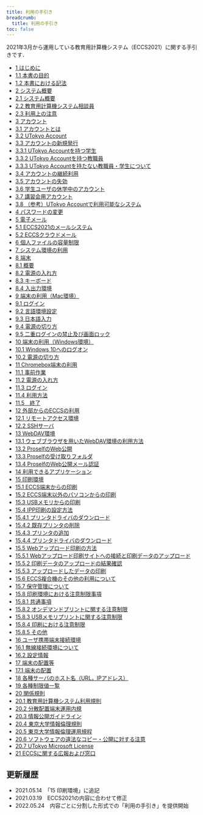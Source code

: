 ```yaml
---
title: 利用の手引き
breadcrumb:
  title: 利用の手引き
toc: false
---
```



<WwweccEol systemName="ECCS端末"/>

2021年3月から運用している教育用計算機システム（ECCS2021）に関する手引きです．

- [1	はじめに](https://docs.google.com/document/d/e/2PACX-1vRPbGxd-8LiSYlYUfX0l4PtUvAUdVebkDHEkw4SaBmymbi8fKlBOW4EaUQ4mbx0L8GAb_rURXHIjT8X/pub)
- [1.1	本書の目的](https://docs.google.com/document/d/e/2PACX-1vRPbGxd-8LiSYlYUfX0l4PtUvAUdVebkDHEkw4SaBmymbi8fKlBOW4EaUQ4mbx0L8GAb_rURXHIjT8X/pub)
- [1.2	本書における記法](https://docs.google.com/document/d/e/2PACX-1vSwidAK36ipf8fUHamBTRCUF6o7TqaoF3U2MNDNYapxZO9RxZVvB4w34233U8UwVjDai9hCIUH7E9hN/pub)
- [2	システム概要](https://docs.google.com/document/d/e/2PACX-1vQ2e0Ja7Aof-1JNk1Su304yCLgTi7XHS5_TKyr36caUK1s_i5jJTGIW94EtbeQnaV7rXIEyCHdQz_HP/pub)
- [2.1	システム概要](https://docs.google.com/document/d/e/2PACX-1vQ2e0Ja7Aof-1JNk1Su304yCLgTi7XHS5_TKyr36caUK1s_i5jJTGIW94EtbeQnaV7rXIEyCHdQz_HP/pub)
- [2.2	教育用計算機システム相談員](https://docs.google.com/document/d/e/2PACX-1vQigb9ZT8BbJNwscAYIHyyG8dxb9bzwU0HNIuRip2IlCLW5IKBZKWcV-iHBVX3mzytAae44mOVdcnhN/pub)
- [2.3	利用上の注意](https://docs.google.com/document/d/e/2PACX-1vQm-nlaP0r6og6wS9fIhgZwGexev2u3Slw97k4TKKEPrV6LuTaidWvQOuiryMl7z8jOzG6IYf0m2AYB/pub)
- [3	アカウント](https://docs.google.com/document/d/e/2PACX-1vSO8jRRX32SMKv_UMnbv5fYniy154ArQVc13rrhBIFwvguyyz0ROF18FklYhtK3Z_AEfSMx2Bfuot1G/pub)
- [3.1	アカウントとは](https://docs.google.com/document/d/e/2PACX-1vSO8jRRX32SMKv_UMnbv5fYniy154ArQVc13rrhBIFwvguyyz0ROF18FklYhtK3Z_AEfSMx2Bfuot1G/pub)
- [3.2	UTokyo Account](https://docs.google.com/document/d/e/2PACX-1vQb22WQh-53dHp5txe9tQJNaDtOkUCTLNkGv7bdDS50mG-8CUpS0A5pFwGYz1o6EML69hgSuyVRYel8/pub)
- [3.3	アカウントの新規発行](https://docs.google.com/document/d/e/2PACX-1vT5K9E1QTfoSjrjxDFQBuvhoLyLsTRG9YSna9RQR4_Eu6JjPNiiXi3Z_eCTKQIOdP2GD9NO7OyiGW05/pub)
- [3.3.1	UTokyo Accountを持つ学生](https://docs.google.com/document/d/e/2PACX-1vRjIl3_KsSkiuUMFS1LwE35ZW71_CcvD_KTLD-fjIykjs-v0qg0RzEhbu6KZ5YMw3PnNvLFY-FdyzFz/pub)
- [3.3.2	UTokyo Accountを持つ教職員](https://docs.google.com/document/d/e/2PACX-1vSVHepD_zOBBRtH7k_Toboqh6TtHNfryr37_gCIpKyQfvQXF66SW9qkFmtO30GSr1yegcRoTiS1rgD3/pub)
- [3.3.3	UTokyo Accountを持たない教職員・学生について](https://docs.google.com/document/d/e/2PACX-1vSeg4k9enAMO6wDCz4c-IqO4kOWlXEp6lPLJ8VfZTOIP58BWjJvtEyqZO7TOFv3N-6vDe5FG0fN3T9X/pub)
- [3.4	アカウントの継続利用](https://docs.google.com/document/d/e/2PACX-1vTN5U04P021iHA-WKAtsWqYaSHxzVcWX7IM1jwJeOLwj2xMJ6T4v5FBa1mZvXEoQp5fa7_xxuWhc2SH/pub)
- [3.5	アカウントの失効](https://docs.google.com/document/d/e/2PACX-1vTWptpG8A5l9A8nylP00z3dJNY8ippZJ7CrOfHSqt4gruoyzkimcfY8XCu7PNjTOI8VDaIfC5mwKz_B/pub)
- [3.6	学生ユーザの休学中のアカウント](https://docs.google.com/document/d/e/2PACX-1vQ_9zPMWaGiIUsWaJ6zq2rP6FMXNYDprnzXHcY75piRL31tnj3u_HH9_Ei26-3QVaSxHRUXQDtpRp1k/pub)
- [3.7	講習会用アカウント](https://docs.google.com/document/d/e/2PACX-1vQQ4M-2idFLFNFmgPAyAYPPtomo6J_kPzqCDGqDOjMAVHJgwI-wJh9KJ44WblYGTp6Xkj66BqHCL0ur/pub)
- [3.8	（参考）UTokyo Accountで利用可能なシステム](https://docs.google.com/document/d/e/2PACX-1vTJIwo92p4nf_delHPAoxlPWHfy0DKCk2kUhAr2w0wzBIGdiyDebuYs-bJifkMCJ7FCUibcOispe5Ki/pub)
- [4	パスワードの変更](https://docs.google.com/document/d/e/2PACX-1vQ9v9Q0i0zPpdNG2tzYJ5jV6gCevVZO6PsPWhQrC30AKWqbDOB1UeHKyRiNtRxQ7msKRM03EcvQU12w/pub)
- [5	電子メール](https://docs.google.com/document/d/e/2PACX-1vRdchFoTt59SjlzwrQuGBKIONqbfr0AdiktRK9Uc4YDeqpWjwZTdQefVenlMqE4-V1_IBtlwNWJYyuS/pub)
- [5.1	ECCS2021のメールシステム](https://docs.google.com/document/d/e/2PACX-1vTg2rjUwc_ljj9hulL62t9o5EpFu_tdnk_6RuOD-ejMQZQ-gH6BUmGqZPA5F-Q40nH-P0b7wK7MvOD5/pub)
- [5.2	ECCSクラウドメール](https://docs.google.com/document/d/e/2PACX-1vTHpBxyT0S6lx4fRCQgCTpC0v00oLmVoy_KSYiz9W4_b1jheQLtnsrCJJBqdAV0otKYtsH21TZ-hIrL/pub)
- [6	個人ファイルの容量制限](https://docs.google.com/document/d/e/2PACX-1vRqhwZEqqywC_HNJmWYaasXDkEuJ1BPiBlV0MYjRidRuZZVYhe1cvDoqOBC76mkauWdvxBDJS-UfESg/pub)
- [7	システム環境の利用](https://docs.google.com/document/d/e/2PACX-1vSRJ_gxuJ4-X55oKc5DKRrTW6DDcVbAM7ncKXDnvwpiEuV7quRLIluaSQVDnlXadJPjioxqdbeHgumY/pub)
- [8	端末](https://docs.google.com/document/d/e/2PACX-1vRmW4D90G23pIa8t6kIM5hFgvhLhkTdLeHStUqSOlN2y_wyJXPcpwoD1eUn25Cil0OhKZwD14h-vQwB/pub)
- [8.1	概要](https://docs.google.com/document/d/e/2PACX-1vRmW4D90G23pIa8t6kIM5hFgvhLhkTdLeHStUqSOlN2y_wyJXPcpwoD1eUn25Cil0OhKZwD14h-vQwB/pub)
- [8.2	電源の入れ方](https://docs.google.com/document/d/e/2PACX-1vRG7JUy9Zpp86KmvqD3KuzQEEJDZdhmhmeniN2Dp_9jYNRi98emthGC4tIcLFfATgCA41KeXgZcVv1l/pub)
- [8.3	キーボード](https://docs.google.com/document/d/e/2PACX-1vTXVVj2Io8EAjvhJCQWn4C88ZiZZZSSGL4Z29IVWrrVHELSmnNoBOG5_cZtcWXGVLfPGrjYOx94hM2f/pub)
- [8.4	入出力環境](https://docs.google.com/document/d/e/2PACX-1vQcrBjUtH8MVd4WKlqYXL7IPs_D_XX8V6R5I1Lpu19qF87OJq3nBxyoTqs2lcZgDGHjguLsWVRdKEK2/pub)
- [9	端末の利用（Mac環境）](https://docs.google.com/document/d/e/2PACX-1vTUo7gC4a9sKwx7xdyXw24XP_TBsrOxrk3zssuEctCcgbuLW2xbaxxu-qkOa9MBgrdTSQkVD-Xx2K6K/pub)
- [9.1	ログイン](https://docs.google.com/document/d/e/2PACX-1vTUo7gC4a9sKwx7xdyXw24XP_TBsrOxrk3zssuEctCcgbuLW2xbaxxu-qkOa9MBgrdTSQkVD-Xx2K6K/pub)
- [9.2	言語環境設定](https://docs.google.com/document/d/e/2PACX-1vRsoNed-_nCDU_AMK04FN0y8ZhTm-tYzmzD25Vk6VvTYeYDBm_XDVxcpZguYmbYGqbYjFx3cdVzB3Ik/pub)
- [9.3	日本語入力](https://docs.google.com/document/d/e/2PACX-1vSlw5D6JtsFjWUMZ8Bh-fKQjDKAZzbY0cA_H3nzWhLIuE6FEAASs6poE9N09i0p6qc0dfwNuG4nN_9g/pub)
- [9.4	電源の切り方](https://docs.google.com/document/d/e/2PACX-1vSLSRqCpIs1hy1roLFvP7dybrSLogEbp1iqlhDUe_8G7tsmtY_HFceA1zPnOdO9Kx--_pk8pBj1-K_B/pub)
- [9.5	二重ログインの禁止及び画面ロック](https://docs.google.com/document/d/e/2PACX-1vSsT_HcbDf-Le3BEeR3AE1i66kq5_4BIOT-PNCw-2AqubRbbuFwfLb6ZGXwU7TZvodFobzGK_JuNeNO/pub)
- [10	端末の利用（Windows環境）](https://docs.google.com/document/d/e/2PACX-1vR5kO2QFTuWtLhF9IoJXw_nbEmalhuvyQXEL7sXCYaaYhzJ1eLJXZtz9QkihIq8EwMhTJJlGYWwY8PE/pub)
- [10.1	Windows 10へのログオン](https://docs.google.com/document/d/e/2PACX-1vR5kO2QFTuWtLhF9IoJXw_nbEmalhuvyQXEL7sXCYaaYhzJ1eLJXZtz9QkihIq8EwMhTJJlGYWwY8PE/pub)
- [10.2	電源の切り方](https://docs.google.com/document/d/e/2PACX-1vSr5Vs_fOwnRhSscPajvL5VsyKUONJ_ZNKE9TcQKkdVaJXb3utNPr_HpayEiH5lvSz74eglp2p4qvjH/pub)
- [11	Chromebox端末の利用](https://docs.google.com/document/d/e/2PACX-1vQ9qoWJMdxKjOc5ainW1L68hgRYEeWFhbd35YUkzMWl_pms24mFedNRsrWelPltT2kvMWTfFAfL10MD/pub)
- [11.1	事前作業](https://docs.google.com/document/d/e/2PACX-1vTJCeTNhSwa_V2AmnXgNfU1EEXa95GGc9kgBe-UDbFQMqCuBVgoA5D5ZKK3kiVbhQ4gJxa4pOYFn9vD/pub)
- [11.2	電源の入れ方](https://docs.google.com/document/d/e/2PACX-1vRUkk8ANXlRQ8FyD6_y9ewf3ymyxldspxrsYnwDlFAuzpYxfDPnjLmwbNA3F9npIgo4mXUcGIXcT2YE/pub)
- [11.3	ログイン](https://docs.google.com/document/d/e/2PACX-1vQ9G-73SsW4KTFEaGHIQYv91wTsuLI0j7JEwwCbd_T7Wlxdb3H6Ize1gWXJYi3qqKJW-DNQJsW-OwQ6/pub)
- [11.4	利用方法](https://docs.google.com/document/d/e/2PACX-1vTzuABEroVOdL6WOsMA5dDd3KWQwwpGQMg5KLMKDX9teq-902dNBFWmo9dXkEfdGSWb17GfQbglLyqd/pub)
- [11.5　終了](https://docs.google.com/document/d/e/2PACX-1vT_lBA0rk8pEFwYrNH5nhmniw8siTkwqNWhYAc2g21lOJNxdsezQqlPg0D0OeUYwNMmQbLuYDYMqGB4/pub)
- [12	外部からのECCSの利用](https://docs.google.com/document/d/e/2PACX-1vR4FnrY-D3M10LsmBOIJ0kX9ozrlkjU9DktAb3HOyo6tBFcqzJBBSrUnBnun1gpCazMQduofMwzvgpS/pub)
- [12.1	リモートアクセス環境](https://docs.google.com/document/d/e/2PACX-1vQz9kp2KRRB02LrYU2D44T9g6OxmDJyAMDf8ISfewPHEyIqGdMMUSUoGJXelw_77q3Vx1OFuUx1dmdk/pub)
- [12.2	SSHサーバ](https://docs.google.com/document/d/e/2PACX-1vQBnpwp2cCixxORtqVVLVKJ2Jdv1Vvp8tZswotdYVR69BxwGRBE-JXgnWQQD9i5QDMjt_vodm5HdTSa/pub)
- [13	WebDAV環境](https://docs.google.com/document/d/e/2PACX-1vT7KH5xGIGwYJE47-KHofD8T_Fzif_oJ4GsRSkL2scW-Fp1SiDTcx2IG385GjqEqTekzS88c5qSeNS-/pub)
- [13.1	ウェブブラウザを用いたWebDAV環境の利用方法](https://docs.google.com/document/d/e/2PACX-1vS0EziOLhjeVXjoAde8rAV5jLi2L4-W7-dGLDLeCsQxEb0yFfEqau-DZvmk4jMXimbVgn_N0IzAcmvJ/pub)
- [13.2	ProselfのWeb公開](https://docs.google.com/document/d/e/2PACX-1vSfdE2Ikp3dOwYjlpArEXBZwfbAKTgqBgGa18jOizlNkaQLtnY58ZGE8jvp4CCqZUai3POk38PAnzoR/pub)
- [13.3	Proselfの受け取りフォルダ](https://docs.google.com/document/d/e/2PACX-1vSaiZo0WbqaPrbw4jz25AGmodN-NSkd7C_hwyixsb-xKdfFJxC8LgU8HQvwjPwzJYqKNGo2_DyGS0V4/pub)
- [13.4	ProselfのWeb公開メール認証](https://docs.google.com/document/d/e/2PACX-1vSRoqAey_HaaMIQKCHSmZawn5F4HVJbt1oI7ex6TweVkNtdUc4zpXOiKrG4EU_4ZlVez-5_wTCsLfTb/pub)
- [14	利用できるアプリケーション](https://docs.google.com/document/d/e/2PACX-1vS8vVdHCdnqZn-CVurABtqmMaVMq-QsoZkCK84eQQ-uzvMhUKJnSoCRBTnjObiBIodFdYh6PKH_sD1H/pub)
- [15	印刷環境](https://docs.google.com/document/d/e/2PACX-1vRUrAa5yI62UCpAMKJrKVCTE3yD6EsH60RbLZ0b77VDhYRs3p1z05EAWU_Tf8gfpRv_MtZY-lbtzNYn/pub)
- [15.1	ECCS端末からの印刷](https://docs.google.com/document/d/e/2PACX-1vQQWZozHCw115bAex2-dlSdNRlR5c7Tp2K-jnYs75wu2g3WHafSEKplAfth2Uz5W-6CaYHd3J-KEVmM/pub)
- [15.2	ECCS端末以外のパソコンからの印刷](https://docs.google.com/document/d/e/2PACX-1vThEkOR0W2qFPqjI3jlJfLFZa84jgfEB7o0Z7F857aYbuEoYcqhOs755r-gQ-h7c7K9YY-WZLi2RMwc/pub)
- [15.3	USBメモリからの印刷](https://docs.google.com/document/d/e/2PACX-1vSb1vy25LzCSHpHa24TrekV_-p-NLnX-228h-uKwj9yvNMXSMDeNgMHOkKFeSxmxVworR2JeawElXGM/pub)
- [15.4	IPP印刷の設定方法](https://docs.google.com/document/d/e/2PACX-1vRIGoBb4qSs3ruzbL6c27eL0vGy1BK7oduQCuZn_XG_3F-aWG0RHQIp_37IjfznvkrJPquBDcco8JbL/pub)
- [15.4.1	プリンタドライバのダウンロード](https://docs.google.com/document/d/e/2PACX-1vSIUGa0tRy52ASZXHE6HRT8d5i0WJBJkq7USeYC5z324SzDyvOYntGZgsqK_6-0AgwJKQG6z3tBmSjM/pub)
- [15.4.2	既存プリンタの削除](https://docs.google.com/document/d/e/2PACX-1vQHOq8NMXv0BL3RQJ2O4tDysDHm39DUsPUk-Xhy9TxLr41lw00uzJ2nF2HN-YLSzAbLZr5zSOmdsSmn/pub)
- [15.4.3	プリンタの追加](https://docs.google.com/document/d/e/2PACX-1vSk7fl1n47apIEd1K7A5hYpnkq-WOv9Gi1D6xRYNlzfBdxzGKsPZcXQnb1i2dKdJOUp8T1gtugtDpej/pub)
- [15.4.4	プリンタドライバのダウンロード](https://docs.google.com/document/d/e/2PACX-1vSSZ5dnXATOrROCe-K27xAr9ur8phUGzWMtmdw5JZ22YekQMd1avJsJHfKVRzviesfarZsazywAp3ld/pub)
- [15.5	Webアップロード印刷の方法](https://docs.google.com/document/d/e/2PACX-1vQ0nAyu85p9WXII866zeax_lLeiwT9ihKZ_Ps1T2VSMh_3hvStvpvurNz5lPz5eBTDcq1b9ss3zrlVg/pub)
- [15.5.1	Webアップロード印刷サイトへの接続と印刷データのアップロード](https://docs.google.com/document/d/e/2PACX-1vQxv9_uaWsrnQHC--sTkVPHI17pIU5yetCPMPvDt5nEYmHyVS9h0UV17hxqELcCmuklRFmfwt6baOSy/pub)
- [15.5.2	印刷データのアップロードの結果確認](https://docs.google.com/document/d/e/2PACX-1vRMRAc8O7pTX2lg0GsyBCJnIHMw8W6HZjbE2SkkKIRx6fRfrbHnrQHOTcLbE_Fksi17mP5q37YKm9E9/pub)
- [15.5.3	アップロードしたデータの印刷](https://docs.google.com/document/d/e/2PACX-1vTgqr0dgtLDPMVweAkNW6x2J3i8kwyC_FpkkqpAacpugXa_YpkKlenpLaBeRBleSKOC0slYQJfGm3BD/pub)
- [15.6	ECCS複合機のその他の利用について](https://docs.google.com/document/d/e/2PACX-1vSLz1kGBE9HAQUu7bRsLoqxquNkyhfU8AlTsTOIrttvG0M8wpn0hjHkK1KZIs1fD4JkgRLVe1ao_ba2/pub)
- [15.7	保守管理について](https://docs.google.com/document/d/e/2PACX-1vSR4ICo0j2LHDq1ebJW3PficpsK_nvKdAK4mtFCozHKFskpvqJ5qOLf_vSAA2-U_Ue6Nn2NLiQEKjGU/pub)
- [15.8	印刷環境における注意制限事項](https://docs.google.com/document/d/e/2PACX-1vQBWJT2Hx_tf9onFl2nFLInhcZN2xFekt0rdCfawHZom9OK0auT1cbUkxnF4TmaDAI1750baG23QcYJ/pub)
- [15.8.1	共通事項](https://docs.google.com/document/d/e/2PACX-1vQBWJT2Hx_tf9onFl2nFLInhcZN2xFekt0rdCfawHZom9OK0auT1cbUkxnF4TmaDAI1750baG23QcYJ/pub)
- [15.8.2	オンデマンドプリントに関する注意制限](https://docs.google.com/document/d/e/2PACX-1vT_-VbyNEMGatPeqsBgdhZTuyXHEr6N85XboOtSawszLYLl7UV8qG3HtiZxAhYznIx614lqjdCEu_KL/pub)
- [15.8.3	USBメモリプリントに関する注意制限](https://docs.google.com/document/d/e/2PACX-1vQLOrr8RXzmLtF5mpdgl4pcZtOW_RzixE09_sBuaG2l6hZp14o6sHRkyx0v_T207XIqCpomPj1aQBtm/pub)
- [15.8.4	印刷における注意制限](https://docs.google.com/document/d/e/2PACX-1vThAYMuGk7HtuLgr1C0hXZ3Df_SHMKydvMBQTEeLRKzli-jy0fq_E-9mMlNmaKDaql7Qu4AiUY776iD/pub)
- [15.8.5	その他](https://docs.google.com/document/d/e/2PACX-1vShoVvIY-TfHMw8cOp6cNxDOPY7LrtQAl8ULInCRtQYONzyaaS0hnB07Wo4tmlIw9zjoLLMmrFl0kCX/pub)
- [16	ユーザ携帯端末接続環境](https://docs.google.com/document/d/e/2PACX-1vTMJlMoNQ6Zn-727_9gUo-KD3j92E0hCztws7yIEEk6y_yyGGIY43K8HCUou2f4ONHbJLBWzJvCCtjC/pub)
- [16.1	無線接続環境について](https://docs.google.com/document/d/e/2PACX-1vTMJlMoNQ6Zn-727_9gUo-KD3j92E0hCztws7yIEEk6y_yyGGIY43K8HCUou2f4ONHbJLBWzJvCCtjC/pub)
- [16.2	設定情報](https://docs.google.com/document/d/e/2PACX-1vQPN41IgW6pKbEhj6OxQXGpKCq8dkIo8aHDH893DxaGGGmx1bp5IYqO4KrZE4Ks779uFLZFcQvwdjbL/pub)
- [17	端末の配置等](https://docs.google.com/document/d/e/2PACX-1vRSlrsLoHHPOvkqCw-r_IligLEhTvVwFAhcgrJ1tN75BYxrd4xtkEoVLHNUvoxeulv0UqTu8kkLTfYG/pub)
- [17.1	端末の配置](https://docs.google.com/document/d/e/2PACX-1vRSlrsLoHHPOvkqCw-r_IligLEhTvVwFAhcgrJ1tN75BYxrd4xtkEoVLHNUvoxeulv0UqTu8kkLTfYG/pub)
- [18	各種サーバのホスト名（URL，IPアドレス）](https://docs.google.com/document/d/e/2PACX-1vSMKZAelUbrfP7NX5Uz4uk5jBEu6qZM3rOTdOUkF4VNeu0IcUGLRDhwn3zVGG9k8716f1BSKLYZWjAw/pub)
- [19	各種制限値一覧](https://docs.google.com/document/d/e/2PACX-1vRQfc0XSJwcaYTWrFJdL2DwI0GNqXF85zIqUVHTOe871RJ9hr60uvLpGZbtVpoeiXfs6lWkd7OBk6HB/pub)
- [20	関係規則](https://docs.google.com/document/d/e/2PACX-1vSprfc1LtKLIH3YtUCxBGDpcdBlMo14oAHbNvkLsiSZBxG-t4KtywCMmCpnHKkm83lTjXc1MGRbXFij/pub)
- [20.1	教育用計算機システム利用規則](https://docs.google.com/document/d/e/2PACX-1vSprfc1LtKLIH3YtUCxBGDpcdBlMo14oAHbNvkLsiSZBxG-t4KtywCMmCpnHKkm83lTjXc1MGRbXFij/pub)
- [20.2	分散配置端末運用内規](https://docs.google.com/document/d/e/2PACX-1vRgb_pf3na1VVqc6G_yBI4qUUilrkrmZXfuYHWjl6lQOFJDKCOPuIbgJuXU-hXYP2EvKkTeoaRHmesA/pub)
- [20.3	情報公開ガイドライン](https://docs.google.com/document/d/e/2PACX-1vRmR0dXpn2UlPWEuNap7XnfWaYm2QJWYlozP2ZMcpV4bJBs0Cy97am5aXXxXSrQQrOz8DImLjXsWguF/pub)
- [20.4	東京大学情報倫理規則](https://docs.google.com/document/d/e/2PACX-1vQ94wU8m63JcF_n3PDtP_GwmzmZGQUSgyodzOo77IlG89hXREmr1edcNVaPASk-UK9IROk8w_96CQz6/pub)
- [20.5	東京大学情報倫理運用規程](https://docs.google.com/document/d/e/2PACX-1vTYltBs8H_BJKsp8J-7j3FEXPEhJeM04WfqDMrCewv_Mf7W_kVSopWjMl4W-f1LczlrbCZ2VOtgqt0-/pub)
- [20.6	ソフトウェアの違法なコピー・公開に対する注意](https://docs.google.com/document/d/e/2PACX-1vRIee0FkW03SGAuylWD--_KrFXDNKxKs-El0PfO0_ezK9adDe6401brxMtSRQUkcqZsRAD54tiFBdxS/pub)
- [20.7	UTokyo Microsoft License](https://docs.google.com/document/d/e/2PACX-1vRc141PmwCNeEXrNwHdB9IHhRdG2vKMb6QhS1aWrTZ-J94hAXdsWRlIjLjm6lqD0K0nV_HKjofa3RzK/pub)
- [21	ECCSに関する広報および窓口](https://docs.google.com/document/d/e/2PACX-1vRB4t9i3wVpTsl9geJaEFVBugTPSOffcM6wi4zd4aa4FELP1ez-s05VE9yiIBTj5SfO6_zRStL3VsLN/pub)

## 更新履歴
- 2021.05.14　「15 印刷環境」に追記
- 2021.03.19　ECCS2021の内容に合わせて修正
- 2022.05.24　内容ごとに分割した形式での「利用の手引き」を提供開始

